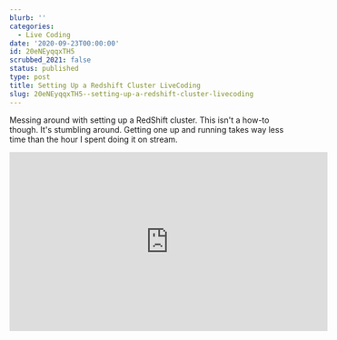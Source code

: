 ```yaml
---
blurb: ''
categories:
  - Live Coding
date: '2020-09-23T00:00:00'
id: 20eNEyqqxTH5
scrubbed_2021: false
status: published
type: post
title: Setting Up a Redshift Cluster LiveCoding
slug: 20eNEyqqxTH5--setting-up-a-redshift-cluster-livecoding
---
```


Messing around with setting up a RedShift cluster. This isn't a how-to though. It's stumbling around. Getting one up and running takes way less time than the hour I spent doing it on stream.

<iframe width="560" height="315" src="https://www.youtube.com/embed/1uVvsPvn_C4" frameborder="0" allow="accelerometer; autoplay; clipboard-write; encrypted-media; gyroscope; picture-in-picture" allowfullscreen></iframe>
